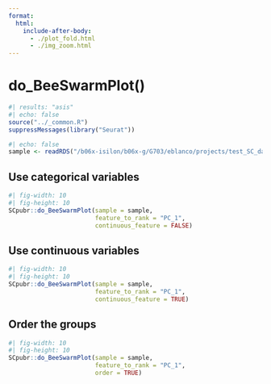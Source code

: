 ```yaml
---
format: 
  html:
    include-after-body:
      - ./plot_fold.html
      - ./img_zoom.html
---
```


# do_BeeSwarmPlot()

```r
#| results: "asis"
#| echo: false
source("../_common.R")
suppressMessages(library("Seurat"))
```

```r
#| echo: false
sample <- readRDS("/b06x-isilon/b06x-g/G703/eblanco/projects/test_SC_datasets/sc_dataset.rds")

```


## Use categorical variables
```r
#| fig-width: 10
#| fig-height: 10
SCpubr::do_BeeSwarmPlot(sample = sample, 
                        feature_to_rank = "PC_1", 
                        continuous_feature = FALSE)
```

## Use continuous variables
```r
#| fig-width: 10
#| fig-height: 10
SCpubr::do_BeeSwarmPlot(sample = sample, 
                        feature_to_rank = "PC_1", 
                        continuous_feature = TRUE)
```


## Order the groups
```r
#| fig-width: 10
#| fig-height: 10
SCpubr::do_BeeSwarmPlot(sample = sample, 
                        feature_to_rank = "PC_1", 
                        order = TRUE)
```
